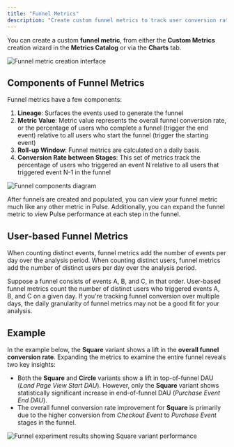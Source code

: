 ```yaml
---
title: "Funnel Metrics"
description: "Create custom funnel metrics to track user conversion rates through multi-step processes."
---
```



You can create a custom **funnel metric**, from either the **Custom Metrics** creation wizard in the **Metrics Catalog** or via the **Charts** tab. 

![Funnel metric creation interface](/images/metrics/funnel-metric-creation.png)

## Components of Funnel Metrics
Funnel metrics have a few components:
1. **Lineage**: Surfaces the events used to generate the funnel 
2. **Metric Value**: Metric value represents the overall funnel conversion rate, or the percentage of users who complete a funnel (trigger the end event) relative to all users who start the funnel (trigger the starting event)
3. **Roll-up Window**: Funnel metrics are calculated on a daily basis. 
3. **Conversion Rate between Stages**: This set of metrics track the percentage of users who triggered an event N relative to all users that triggered event N-1 in the funnel


![Funnel components diagram](/images/metrics/funnel-components.png)

After funnels are created and populated, you can view your funnel metric much like any other metric in Pulse. Additionally, you can expand the funnel metric to view Pulse performance at each step in the funnel. 

## User-based Funnel Metrics

When counting distinct events, funnel metrics add the number of events per day over the analysis period. When counting distinct users, funnel metrics add the number of distinct users per day over the analysis period. 

Suppose a funnel consists of events A, B, and C, in that order. User-based funnel metrics count the number of distinct users who triggered events A, B, and C on a given day. If you're tracking funnel conversion over multiple days, the daily granularity of funnel metrics may not be a good fit for your analysis.

## Example
In the example below, the **Square** variant shows a lift in the **overall funnel conversion rate**. Expanding the metrics to examine the entire funnel reveals two key insights:
* Both the **Square** and **Circle** variants show a lift in top-of-funnel DAU (_Land Page View Start DAU_). However, only the **Square** variant shows statistically significant increase in end-of-funnel DAU (_Purchase Event End DAU_).
* The overall funnel conversion rate improvement for **Square** is primarily due to the higher conversion from _Checkout Event_ to _Purchase Event_ stages in the funnel.  

![Funnel experiment results showing Square variant performance](/images/metrics/funnel-experiment-results.png)





